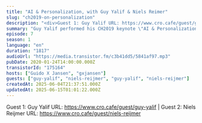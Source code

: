 ```yaml
---
title: "AI & Personalization, with Guy Yalif & Niels Reimer"
slug: "ch2019-on-personalization"
description: "<div>Guest 1: Guy Yalif URL: https://www.cro.cafe/guest/guy-yalif | Guest 2: Niels Reijmer URL: https://www.cro.cafe/guest/niels-reijmer&nbsp;</div>"
summary: "Guy Yalif performed his CH2019 keynote \"AI & Personalization Demystified\" and spoke about how we can use AI and machine learning, what it is (and isn't) good for in marketing and personalization. After his session, he and Niels Reimer joined me in the café to talk about this!"
episode: 7
season: 1
language: "en"
duration: "1817"
audioUrl: "https://media.transistor.fm/c3b41dd5/5841af97.mp3"
pubDate: 2020-01-24T14:00:00.000Z
transistorId: "175164"
hosts: ["Guido X Jansen", "gxjansen"]
guests: ["guy-yalif", "niels-reijmer", "guy-yalif", "niels-reijmer"]
createdAt: 2025-06-04T21:37:51.000Z
updatedAt: 2025-06-15T01:01:22.000Z
---
```


Guest 1: Guy Yalif URL: https://www.cro.cafe/guest/guy-yalif | Guest 2: Niels Reijmer URL: https://www.cro.cafe/guest/niels-reijmer
